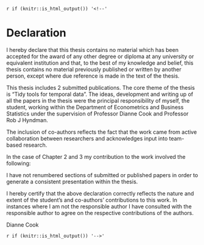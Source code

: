 `r if (knitr::is_html_output()) '<!--'` 

# Declaration {-}

I hereby declare that this thesis contains no material which has been accepted for the award of any other degree or diploma at any university or equivalent institution and that, to the best of my knowledge and belief, this thesis contains no material previously published or written by another person, except where due reference is made in the text of the thesis. 

This thesis includes 2 submitted publications. The core theme of the thesis is "Tidy tools for temporal data". The ideas, development and writing up of all the papers in the thesis were the principal responsibility of myself, the student, working within the Department of Econometrics and Business Statistics under the supervision of Professor Dianne Cook and Professor Rob J Hyndman.
	
The inclusion of co-authors reflects the fact that the work came from active collaboration between researchers and acknowledges input into team-based research.

In the case of Chapter 2 and 3 my contribution to the work involved the following:

\begin{table}[!ht]
\centering
\begin{tabular}{ p{1.5cm}p{3cm}p{2cm}p{3cm}p{3cm}p{1cm} }
\toprule
Thesis Chapter & Publication Title & Status & Nature and \% of student contribution & Nature and \% of student contribution & Co-author(s), Monash student \\ \hline
Chapter 2 & Calendar-based graphics for visualizing people's daily schedules & Returned for revision & 60\%. Concept and collecting data and writing first draft & (1) Albert Einstein, input into manuscript 25\% (2) Marie Curie, Data analysis, input into manuscript 15\% & No \\
Chapter 3 & A new tidy data structure to support exploration and modeling of temporal data & Returned for revision & 60\%. Concept and collecting data and writing first draft & (1) Albert Einstein, input into manuscript 25\% (2) Marie Curie, Data analysis, input into manuscript 15\% & No \\
\bottomrule
\end{tabular}
\end{table}

\FloatBarrier

I have not renumbered sections of submitted or published papers in order to generate a consistent presentation within the thesis.

\textbf{Student name:} \authorname

\textbf{Student signature:}

\textbf{Date:}

I hereby certify that the above declaration correctly reflects the nature and extent of the student's and co-authors' contributions to this work. In instances where I am not the responsible author I have consulted with the responsible author to agree on the respective contributions of the authors. 

\textbf{Main Supervisor name:} Dianne Cook

\textbf{Main Supervisor signature:}

\textbf{Date:}

`r if (knitr::is_html_output()) '-->'`
